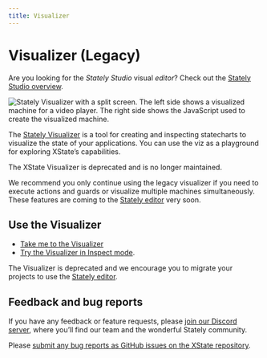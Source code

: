 ```yaml
---
title: Visualizer
---
```


# Visualizer (Legacy)

<Callout>

Are you looking for the _Stately Studio_ visual _editor_? Check out the [Stately Studio overview](/).

</Callout>

![Stately Visualizer with a split screen. The left side shows a visualized machine for a video player. The right side shows the JavaScript used to create the visualized machine.](./assets/tools/visualizer/visualizer.png)

The [Stately Visualizer](https://stately.ai/viz) is a tool for creating and inspecting statecharts to visualize the state of your applications. You can use the viz as a playground for exploring XState’s capabilities.

<Callout type="warning">

The XState Visualizer is deprecated and is no longer maintained.

</Callout>

We recommend you only continue using the legacy visualizer if you need to execute actions and guards or visualize multiple machines simultaneously. These features are coming to the [Stately editor](studio.mdx) very soon.

## Use the Visualizer

- [Take me to the Visualizer](https://stately.ai/viz)
- [Try the Visualizer in Inspect mode](https://stately.ai/viz?inspect).

The Visualizer is deprecated and we encourage you to migrate your projects to use the [Stately editor](studio.mdx).

## Feedback and bug reports

If you have any feedback or feature requests, please [join our Discord server](https://discord.gg/xstate), where you’ll find our team and the wonderful Stately community.

Please [submit any bug reports as GitHub issues on the XState repository](https://github.com/statelyai/xstate/issues).
